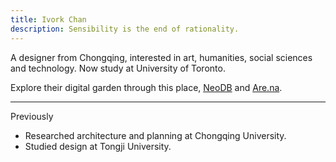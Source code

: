 ```yaml
---
title: Ivork Chan
description: Sensibility is the end of rationality.
---
```


A designer from Chongqing, interested in art, humanities, social sciences and technology. Now study at University of Toronto.

Explore their digital garden through this place, [NeoDB](https://neodb.social/users/me@me.not.cy) and [Are.na](https://are.na/ivork-chan).

---

Previously

- Researched architecture and planning at Chongqing University.
- Studied design at Tongji University.
